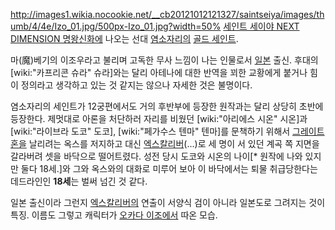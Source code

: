 http://images1.wikia.nocookie.net/__cb20121012121327/saintseiya/images/thumb/4/4e/Izo_01.jpg/500px-Izo_01.jpg?width=50%
[[세인트 세이야 NEXT DIMENSION 명왕신화]]에 나오는 선대 [[염소자리]]의 [[골드 세인트]].

마(魔)베기의 이조우라고 불리며 고독한 무사 느낌이 나는 인물로서 [[일본]] 출신. 후대의 [wiki:"카프리콘 슈라" 슈라]와는 달리 아테나에 대한 반역을 꾀한 교황에게 붙거나 힘이 정의라고 생각하고 있는 것 같지는 않으나 자세한 것은 불명이다.  

염소자리의 세인트가 12궁편에서도 거의 후반부에 등장한 원작과는 달리 상당히 초반에 등장한다. 제멋대로 아론을 처단하러 자리를 비웠던 [wiki:"아리에스 시온" 시온]과 [wiki:"라이브라 도코" 도코], [wiki:"페가수스 텐마" 텐마]를 문책하기 위해서 [[그레이트 혼]]을 날리려는 옥스를 저지하고 대신 [[엑스칼리버]](...)로 세 명이 서 있던 계곡 쪽 지면을 갈라버려 셋을 바닥으로 떨어트렸다. 성전 당시 도코와 시온의 나이[* 원작에 나와 있지만 둘다 18세.]와 그와 옥스와의 대화로 미루어 보아 이 바닥에서는 퇴물 취급당한다는 데드라인인 '''18세'''는 벌써 넘긴 것 같다. 

일본 출신이라 그런지 [[엑스칼리버]]의 연출이 서양식 검이 아니라 일본도로 그려지는 것이 특징.
이름도 그렇고 캐릭터가 [[오카다 이조]]에서 따온 모습.
